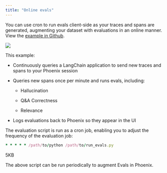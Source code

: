 ```yaml
---
title: "Online evals"
---
```


You can use cron to run evals client-side as your traces and spans are generated, augmenting your dataset with evaluations in an online manner. View the [example in Github](https://github.com/Arize-ai/phoenix/tree/main/examples/cron-evals).

<Frame caption="">
  <img src="https://storage.googleapis.com/arize-phoenix-assets/assets/images/phoenix-docs-images/7bbef1d7-image.jpeg" />
</Frame>

This example:

* Continuously queries a LangChain application to send new traces and spans to your Phoenix session

* Queries new spans once per minute and runs evals, including:

  * Hallucination

  * Q\&A Correctness

  * Relevance

* Logs evaluations back to Phoenix so they appear in the UI

The evaluation script is run as a cron job, enabling you to adjust the frequency of the evaluation job:

```ruby
* * * * * /path/to/python /path/to/run_evals.py
```

<Frame caption="Example Online Evals Script">
  <Card
    horizontal
    title="online_evals_periodic_eval_chron.py"
    icon="file-arrow-down"
    href="https://3394180728-files.gitbook.io/~/files/v0/b/gitbook-x-prod.appspot.com/o/spaces%2FShR775Rt7OzHRfy5j2Ks%2Fuploads%2Fgit-blob-f417754c4808d53836acf34742495879d759da10%2Fonline_evals_periodic_eval_chron.py?alt=media"
  >
    5KB
  </Card>
</Frame>

The above script can be run periodically to augment Evals in Phoenix.


